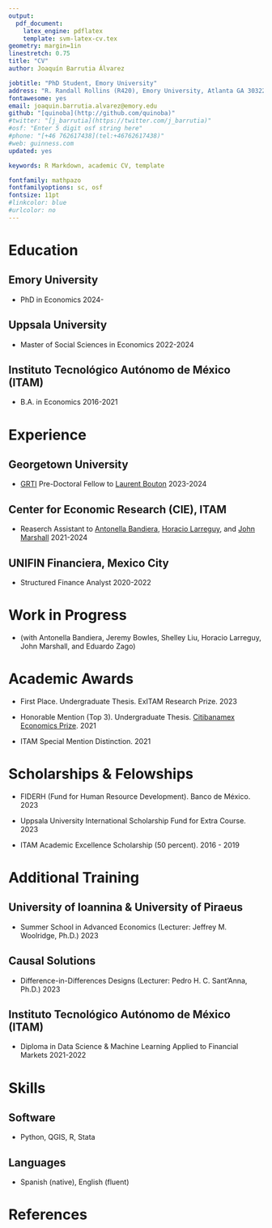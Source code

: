 ```yaml
---
output: 
  pdf_document:
    latex_engine: pdflatex
    template: svm-latex-cv.tex
geometry: margin=1in
linestretch: 0.75
title: "CV"
author: Joaquín Barrutia Álvarez

jobtitle: "PhD Student, Emory University"
address: "R. Randall Rollins (R420), Emory University, Atlanta GA 30322"
fontawesome: yes
email: joaquin.barrutia.alvarez@emory.edu  
github: "[quinoba](http://github.com/quinoba)"
#twitter: "[j_barrutia](https://twitter.com/j_barrutia)"
#osf: "Enter 5 digit osf string here"
#phone: "[+46 762617438](tel:+46762617438)"
#web: guinness.com
updated: yes

keywords: R Markdown, academic CV, template

fontfamily: mathpazo
fontfamilyoptions: sc, osf
fontsize: 11pt
#linkcolor: blue
#urlcolor: no
---
```


\cfoot{\scriptsize  Joaquín Barrutia - CV}

# Education

## Emory University
- PhD in Economics \hfill 2024-

## Uppsala University
- Master of Social Sciences in Economics \hfill 2022-2024

## Instituto Tecnológico Autónomo de México (ITAM)

- B.A. in Economics  \hfill 2016-2021


# Experience


## Georgetown University


- [GRTI](https://upperesearch.org/grti/) Pre-Doctoral Fellow to [Laurent Bouton](https://sites.google.com/site/boutonllj/) \hfill 2023-2024

## Center for Economic Research (CIE), ITAM
- Reaserch Assistant to [Antonella Bandiera](https://www.antonellabandiera.com/), [Horacio Larreguy](https://sites.google.com/site/hlarreguy/), and [John Marshall](https://john-l-marshall.github.io/) \hfill 2021-2024

  

## UNIFIN Financiera, Mexico City

- Structured Finance Analyst \hfill 2020-2022



# Work in Progress

- \textit{Harnessing Social Influencers to Combat Misinformation: Scalable Solutions in the Global South} (with Antonella Bandiera, Jeremy Bowles, Shelley Liu, Horacio Larreguy, John Marshall, and Eduardo Zago) \hfill \href{https://docsend.dropbox.com/view/a4u4tkvtzpwiuf23}{Slides}

# Academic Awards

- First Place. Undergraduate Thesis. ExITAM Research Prize. \hfill 2023

- Honorable Mention (Top 3). Undergraduate Thesis. [Citibanamex Economics Prize](https://www.banamex.com/premioeconomia/index.html). \hfill 2021

- ITAM Special Mention Distinction. \hfill 2021

# Scholarships & Felowships

- FIDERH (Fund for Human Resource Development). Banco de México. \hfill 2023

- Uppsala University International Scholarship Fund for Extra Course. \hfill 2023

- ITAM Academic Excellence Scholarship (50 percent). \hfill 2016 - 2019



\newpage

# Additional Training

## University of Ioannina & University of Piraeus

- Summer School in Advanced Economics (Lecturer: Jeffrey M. Woolridge, Ph.D.) \hfill 2023


## Causal Solutions

- Difference-in-Differences Designs (Lecturer: Pedro H. C. Sant'Anna, Ph.D.) \hfill 2023

## Instituto Tecnológico Autónomo de México (ITAM)

- Diploma in Data Science & Machine Learning Applied to Financial Markets \hfill 2021-2022


# Skills

## Software

- Python, QGIS, R, Stata

## Languages

- Spanish (native), English (fluent)

# References

\begin{minipage}[t]{0.5\textwidth}
Horacio Larreguy\\
Associate Professor\\
ITAM\\
Mexico City, Mexico\\
\faEnvelopeO \text{} \href{mailto:horacio.larreguy@itam.mx}{horacio.larreguy@itam.mx}
\end{minipage}
\begin{minipage}[t]{0.5\textwidth}
Laurent Bouton\\
Professor\\
Georgetown University\\
Washington, D.C., United States\\
\faEnvelopeO \text{} \href{mailto:lb910@georgetown.edu}{lb910@georgetown.edu}
\end{minipage}
\
\begin{minipage}[t]{0.5\textwidth}
John Marshall\\
Associate Professor\\
Columbia University\\
New York, United States\\
\faEnvelopeO \text{} \href{mailto:jm4401@columbia.edu }{jm4401@columbia.edu}
\end{minipage}
\begin{minipage}[t]{0.5\textwidth}
Antonella Bandiera\\
Assistant Professor\\
ITAM \\
Mexico City, Mexico\\
\faEnvelopeO \text{} \href{mailto:antonella.bandiera@itam.mx}{antonella.bandiera@itam.mx}
\end{minipage}

